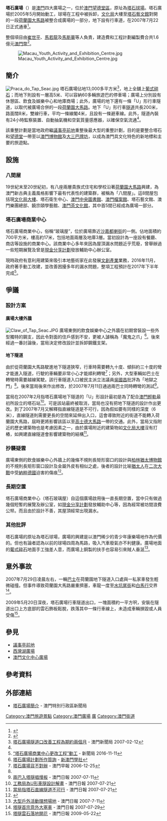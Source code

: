 {{Infobox Macau street
|streetname_zh = 塔石廣場
|streetname_pt = Praça do<br/>Tap Seac
|image = Tap sac.jpg
|caption = 塔石廣場部分景觀，右邊為澳門文化局大樓
|built = 2005年5月
|established = 2007年7月22日
|parish1 = [[望德堂區|望德堂區]]
|area = 約1.326萬平方米<ref>{{cite web|url=https://travel.ulifestyle.com.hk/spot/detail/8048/%E5%A1%94%E7%9F%B3%E5%BB%A3%E5%A0%B4|title=塔石廣場|work=U Travel|publisher=香港經濟日報|archive-url=https://web.archive.org/web/20201015064922/https://travel.ulifestyle.com.hk/spot/detail/8048/%E5%A1%94%E7%9F%B3%E5%BB%A3%E5%A0%B4|archive-date=2020-10-15|daedurl=no}}</ref>
}}
'''塔石廣場'''（{{lang-pt|Praça do Tap Seac}}）是[[澳門|澳門]]四大廣場之一，位於[[澳門|澳門]][[望德堂區|望德堂區]]，原址為[[塔石球場|塔石球場]]。塔石廣場於2005年5月開始動工，球場在工程中被拆卸，[[文化局_(澳門)|文化局]]大樓至[[塔石藝文館|塔石藝文館]]對開的一段[[荷蘭園大馬路|荷蘭園大馬路]]被整合成廣場的一部分，地下設有行車道，在2007年7月22日正式通車<ref name="070721a">{{cite news|url=http://space.qoos.com/?action-viewnews-itemid-124594|title=塔隧明通車|newspaper=澳門日報|date=2007-07-21|accessdate=2007-07-21|archive-date=2018-06-16|archive-url=https://web.archive.org/web/20180616080408/http://space.qoos.com/?action-viewnews-itemid-124594|dead-url=no}}</ref>。

整個項目由[[崔世平|崔世平]]、[[馬若龍|馬若龍]]及[[馬斯華|馬斯華]]等人負責，建造費和工程計劃編製費合共1.6億元[[澳門幣|澳門幣]]<ref>{{cite news|url=http://space.qoos.com/?action-viewnews-itemid-125572|title=塔石廣場建造費億六|archive-url=https://web.archive.org/web/20070927224221/http://space.qoos.com/?action-viewnews-itemid-125572|archive-date=2007-09-27|newspaper=澳門日報|date=2007-07-24}}</ref>。

[[File:Macau_Youth_Activity_and_Exhibition_Centre.jpg|thumb]]

==簡介==
[[File:Praca_do_Tap_Seac.jpg|thumb]]
塔石廣場佔地13,000多平方米<ref>[http://www.gcs.gov.mo/showNews.php?DataUcn=24283&PageLang=C 塔石廣場隧道口改善工程為期約兩個月] {{Wayback|url=http://www.gcs.gov.mo/showNews.php?DataUcn=24283&PageLang=C |date=20210104025155 }} - 澳門新聞局 2007-02-12</ref>，地上全舖上[[葡式碎石路|葡式碎石]]；而地下則設有一層高5米、可以容納60多輛旅遊巴的停車場；廣場上分別設有休憩區、飲食及娛樂中心和地庫商場；此外，廣場的地下還有一條「U」形行車隧道，以取代被廣場合併的一段[[荷蘭園大馬路|荷蘭園大馬路]]。地下「U」形行車[[隧道|隧道]]共長200米，路面闊8米，雙線行車，平均一條線閣4米，且設有一條避車線。此外，隧道內裝有24小時監察裝置、自動抽氣機和空氣質量感應器，以確保空氣流通<ref name="070721a" />。

該重整計劃是當地政府繼[[議事亭前地|議事亭前地]]重整後最大型的重整計劃，目的是要整合塔石和[[望德堂區|望德堂]]一帶至以[[澳門博物館|澳門博物館]]及[[大三巴牌坊|大三巴牌坊]]，以成為澳門具文化特色的新地標和主要的旅遊點。

==設施==
=== 八間屋 ===
19世紀末至20世紀初，有八座兩層貴族式住宅和學校沿著[[荷蘭園大馬路|荷蘭園大馬路]]興建，為澳門新古典主義風格影響下最有代表性的建築群，被稱為「八間屋」。這8間屋包括現[[文化局_(澳門)|文化局大樓]]、塔石衛生中心、[[澳門中央圖書館|澳門中央圖書館]]、[[澳門檔案館|澳門檔案館]]、塔石藝文館、澳門樂團總部、饒宗頤學藝館、[[澳門茶文化館|澳門茶文化館]]，其中首5間已經成為廣場一部分。

{{multiple image|align=center|direction=horizontal
|image1=Instituto Cultural, Macau 20101009.jpg|width1=240|caption1=文化局大樓
|image2=Tap Seac Health Centre.jpg|width2=213|caption2=塔石衛生中心
|image3=Centrallibrary.JPG|width3=213|caption3=澳門中央圖書館
|image4=The Historical Archives of Macao.jpg|width4=265|caption4=澳門檔案館
}}

=== 塔石廣場商業中心 ===
塔石廣場商業中心，俗稱“玻璃屋”，位於廣場靠近[[沙嘉都喇街|沙嘉都喇街]]的一側。佔地面積約700平方米，樓高約17米，包括地面兩層及地庫3層。當初設計為一座設有餐廳、商店等設施的商業中心。該商業中心多年來因為屋頂漏水問題近乎荒廢，曾舉辦過一些短期展覽及曾是[[現金分享計劃|現金分享計劃]]發放輔助中心辦公室。

現時政府有意利用建築來吸引本地藝術家在此發展[[文創產業|文創產業]]業務，2016年11月，政府著手動工改建，並改善困擾多年的漏水問題，整項工程預計在2017年下半年完成<ref>[http://www.macaodaily.com/html/2009-05/22/content_320756.htm “塔石廣場商業中心更改工程”動工] {{webarchive|url=https://web.archive.org/web/20090525234059/http://www.macaodaily.com/html/2009-05/22/content_320756.htm |date=2009-05-25 }} - 新聞局 2016-11-11</ref>。

== 爭議 ==
{{see also|新中央圖書館設計涉嫌抄襲事件}}
===設計方案===
====廣場大樓外牆====
[[File:Claw_of_Tap_Seac.JPG|thumb]]
廣場東側的飲食娛樂中心之外牆在初期曾裝設一些外型獨特的鋼支，因此令對面的住戶感到不安，更被人謔稱為「魔鬼之爪」<ref name="criticism">[http://newmacau.org/mainbody.php?inner=ao/ao-060 塔石廣場計劃所作質詢] {{webarchive|url=https://web.archive.org/web/20080320032738/http://newmacau.org/mainbody.php?inner=ao%2Fao-060 |date=2008-03-20 }} - [[新澳門學社|新澳門學社]]</ref>。後來經過一番討論後，當局決定修改設計並拆卸鋼鐵支架。

====地下隧道====
由於從荷蘭園大馬路駛進地下隧道狹窄，行車時需要轉九十度、傾斜約三十度的彎才能進入隧道，行駛的車輛要非常小心才能順利轉彎<ref>[http://www.agoramacau.com/Html/amzt/163521302.html 塔石廣場貨不對辦]{{dead link|date=2017年12月 |bot=InternetArchiveBot |fix-attempted=yes }} - 澳門早報 2006-12-25</ref>；另外，大型車輛如巴士在轉彎時需要越線駕駛。該行車隧道入口被民主派立法議員[[吳國昌|吳國昌]]批評為「地獄之門」<ref name="criticism" />。後來當局後來作出修改，於2007年7月11日通過兩巴士同時轉彎的測試<ref>[http://space.qoos.com/?action-viewnews-itemid-120898 兩巴入塔隧唱慢板] {{Wayback|url=http://space.qoos.com/?action-viewnews-itemid-120898 |date=20181123200928 }} - 澳門日報 2007-07-11</ref>。

當局在2007年2月指塔石廣場地下隧道的「U」形設計最初是為了配合[[澳門輕軌|澳門輕軌]]最初所設立的塔石站<ref>[http://www.macau.ctm.net/modailylog/20070721/big/gb-m12.htm 工務局為U形車隧設計解畫] {{Wayback|url=http://www.macau.ctm.net/modailylog/20070721/big/gb-m12.htm |date=20070928014423 }} - 澳門日報 2007-07-21</ref>。可是該站最終被取消，當局也沒有把地下隧道的設計作出更改。到了2007年7月又解釋指直線隧道是不可行，因為假如要有同樣的深度（6米），直線隧道則需要更長的空間來延伸出入口，這會導致附近的街道不能轉入荷蘭園大馬路，屆時更將影響該區以至[[高士德大馬路|高士德大馬路]]一帶的交通。此外，當局又指附近的歷史建築物也是考慮因素之一，由於廣場附近的建築物如[[澳門文化局|文化局大樓]]沒有打樁，如興建直線隧道會影響建築物的結構<ref>[http://www.macau.ctm.net/modailylog/20070721/big/gb-m13.htm 當局指塔石直線隧道不可行] {{Wayback|url=http://www.macau.ctm.net/modailylog/20070721/big/gb-m13.htm |date=20070930185249 }} - 澳門日報 2007-07-21</ref>。

===抄襲疑雲===
廣場東側的飲食娛樂中心外牆上的幾條不規則長矩形窗口的設計與[[柏林猶太博物館|柏林猶太博物館]]的不規則長矩形窗口設計及金屬外皮有相似之處，後者的設計比喻[[猶太人|猶太人]]在[[二次大戰|二次大戰]]中受[[納粹德國|納粹德國]]迫害的傷痕<ref>{{cite news |title=馬若龍： 絕無抄襲  不應單以一張效果圖、一個部件斷言 |url=http://www.chengpou.com.mo/dailynews/1613.html |agency=[[正報|正報]] |date=2018-11-23 |accessdate=2018-11-23 |archive-date=2018-11-23 |archive-url=https://web.archive.org/web/20181123200737/http://www.chengpou.com.mo/dailynews/1613.html |dead-url=no }}</ref>。
{{gallery|align=center | width = 250
| File:Tapseac.JPG|塔石廣場商業中心（塔石玻璃屋）之外牆
| File:JuedischesMuseum_2a.jpg|2001年落成的柏林猶太博物館
}}

=== 長期空置 ===
塔石廣場商業中心（塔石玻璃屋）自這個廣場啟用後一直長期空置，當中只有做過幾個短暫的展覽及辦公室，如[[現金分享計劃|現金分享計劃]]發放輔助中心等，因為經常被坊間浪費公帑。而且由於設計不善，其屋頂經常出現漏水。

===其他批評===
塔石廣場的原址為塔石球場，廣場的興建是以澳門稀少的青少年康樂場地作為代價的。但也有論者認為以前的球場四周為馬路，吸入汽車廢氣亦不利健康。廣場地面的[[葡式碎石路|葡式碎石]]地面手工強差人意，而廣場上銅製的扶手也容易引來賊人垂涎<ref>[http://space.qoos.com/?action-viewnews-itemid-120899 大型戶外活動理想場地] {{Wayback|url=http://space.qoos.com/?action-viewnews-itemid-120899 |date=20181123200834 }} - 澳門日報 2007-7-11</ref>。

==意外事故==
2007年7月29日凌晨左右，一輛[[巴士|巴士]]在荷蘭園地下隧道入口處與一私家車發生輕微碰撞。但事件導致荷蘭園大馬路嚴重擠塞，車龍一度至[[水坑尾街|水坑尾街]]和[[白馬行|白馬行]]交界<ref>[http://www.macau.ctm.net/modailylog/20070729/big/gb-m14.htm 塔隧首宗意外大塞車] {{Wayback|url=http://www.macau.ctm.net/modailylog/20070729/big/gb-m14.htm |date=20070928011904 }} - 澳門日報 2007-07-29</ref>。

2009年5月20日深夜，塔石廣場行車隧道出口，一塊面積約一平方呎，安裝在隧道出口上方底部的雲石飾板鬆脫，跌落其中一條行車線上，未造成車輛損毀或人員受傷<ref>[http://www.macaodaily.com/html/2009-05/22/content_320756.htm 塔隧雲石落地開花 ] {{webarchive|url=https://web.archive.org/web/20090525234059/http://www.macaodaily.com/html/2009-05/22/content_320756.htm |date=2009-05-25 }} - 澳門日報 2009-05-22</ref>。

==參見==
*[[議事亭前地|議事亭前地]]
*[[西灣湖廣場|西灣湖廣場]]
*[[澳門文化中心廣場|澳門文化中心廣場]]

==參考資料==
{{Reflist}}

==外部連結==
*[http://www.gcs.gov.mo/showNews.php?DataUcn=22544&PageLang=C 塔石廣場簡介] {{Wayback|url=http://www.gcs.gov.mo/showNews.php?DataUcn=22544&PageLang=C |date=20210104025253 }} - 澳門特別行政區新聞局

{{澳門四大廣場}}{{澳門文物}}

[[Category:澳門旅遊景點|Category:澳門旅遊景點]]
[[Category:澳門廣場|Category:澳門廣場]]
[[Category:澳門表演場地|廣]]
[[Category:澳門街道|Category:澳門街道]]